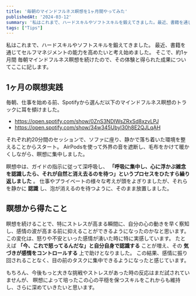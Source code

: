 ```yaml
---
title: '毎朝のマインドフルネス瞑想を1ヶ月間やってみた'
publishedAt: '2024-03-12'
summary: '私はこれまで、ハードスキルやソフトスキルを鍛えてきました。最近、書籍を通じてセルフマネジメントの能力を高めたいと考え始めました。そこで、約1ヶ月間 毎朝マインドフルネス瞑想を続けたので、その体験と得られた成果についてここに記します。'
tags: ["Tips"]
---
```


私はこれまで、ハードスキルやソフトスキルを鍛えてきました。
最近、書籍を通じてセルフマネジメントの能力を高めたいと考え始めました。
そこで、約1ヶ月間 毎朝マインドフルネス瞑想を続けたので、その体験と得られた成果についてここに記します。

## 1ヶ月の瞑想実践

毎朝、仕事を始める前、Spotifyから選んだ以下のマインドフルネス瞑想のトラックに耳を傾けました。

- https://open.spotify.com/show/0ZnS3NDIWsZRxSd8xzvLPJ
- https://open.spotify.com/show/34w345Ubyl30h8E2QJLqAH

それぞれ約20分間のセッションで、ソファに座り、静かで落ち着いた環境を整えることからスタート。
AirPodsを使って外界の音を遮断し、毛布をかけて暖かくしながら、瞑想に集中しました。

瞑想中は、ガイドの指示に従って深呼吸し、
**「呼吸に集中し、心に浮かぶ雑念を認識したら、それが自然と消え去るのを待つ」というプロセスをひたすら繰り返しました** 。
仕事やプライベートの様々な考えが頭をよぎりましたが、それらを静かに **認識** し、泡が消えるのを待つように、そのまま放置しました。

## 瞑想から得たこと

瞑想を続けることで、特にストレスが高まる瞬間に、自分の心の動きを早く察知し、感情の波が高まる前に抑えることができるようになったのかなと思います。
この変化は、怒りや不安といった感情が湧いた時に特に実感しています。
たとえば **「今、これで怒ってるんだな」と自分自身で認識する** ことが増え、その **気づきが感情をコントロールする** 上で助けとなりました。
この結果、感情に振り回されることなく、目の前のタスクに集中できるようになったと感じています。

もちろん、今後もっと大きな挑戦やストレスがあった時の反応はまだ試されていませんが、
瞑想によって培ったこの心の平穏を保つスキルをこれからも維持し、さらに深めていきたいと思います。
